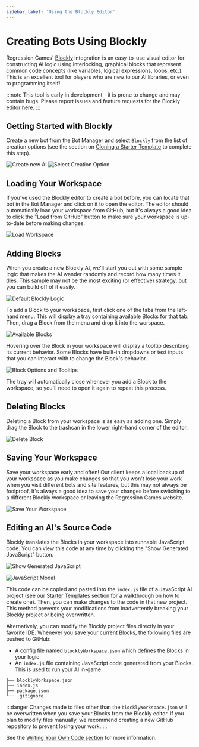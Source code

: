 ```yaml
---
sidebar_label: 'Using the Blockly Editor'
---
```


# Creating Bots Using Blockly

Regression Games' [Blockly](https://github.com/google/blockly) integration is an easy-to-use visual editor
for constructing AI logic using interlocking, graphical blocks that represent common code concepts 
(like variables, logical expressions, loops, etc.).
This is an excellent tool for players who are new to our AI libraries, or even to programming itself!

:::note
This tool is early in development - it is prone to change and may contain bugs.
Please report issues and feature requests for the Blockly editor [here](https://regression-games.sleekplan.app/feedback).
:::

## Getting Started with Blockly

Create a new bot from the Bot Manager and select `Blockly` from the list of creation options
(see the section on [Cloning a Starter Template](./starter-templates) to complete this step).

![Create new AI](../../common/bot-creation/img/create-bot-button.png)
![Select Creation Option](./img/blockly/create-from-template.png)

## Loading Your Workspace

If you've used the Blockly editor to create a bot before, you can locate that bot in the Bot Manager and click on it to open the editor.
The editor should automatically load your workspace from GitHub, but it's always a good idea to click the "Load from GitHub" button 
to make sure your workspace is up-to-date before making changes.

![Load Workspace](./img/blockly/load-from-github.png)

## Adding Blocks

When you create a new Blockly AI, we'll start you out with some sample logic that makes the AI wander randomly and record how many times it dies.
This sample may not be the most exciting (or effective) strategy, but you can build off of it easily. 

![Default Blockly Logic](./img/blockly/template.png)

To add a Block to your workspace, first click one of the tabs from the left-hand menu.
This will display a tray containing available Blocks for that tab.
Then, drag a Block from the menu and drop it into the worspace. 

![Available Blocks](./img/blockly/add-blocks.png)

Hovering over the Block in your workspace will display a tooltip describing its current behavior.
Some Blocks have built-in dropdowns or text inputs that you can interact with to change the Block's behavior.

![Block Options and Tooltips](./img/blockly/block-options.png)

The tray will automatically close whenever you add a Block to the workspace, so you'll need to open it again to repeat this process. 

## Deleting Blocks

Deleting a Block from your workspace is as easy as adding one. 
Simply drag the Block to the trashcan in the lower right-hand corner of the editor.

![Delete Block](./img/blockly/delete-block.png)

## Saving Your Workspace

Save your workspace early and often! 
Our client keeps a local backup of your workspace as you make changes so that you won't lose your work when you visit different bots and site features, 
but this may not always be foolproof.
It's always a good idea to save your changes before switching to a different Blockly workspace or leaving the Regression Games website.

![Save Your Workspace](./img/blockly/save-to-github.png)

## Editing an AI's Source Code

Blockly translates the Blocks in your workspace into runnable JavaScript code.
You can view this code at any time by clicking the "Show Generated JavaScript" button.

![Show Generated JavaScript](./img/blockly/show-generated-javascript.png)

![JavaScript Modal](./img/blockly/javascript-modal.png)

This code can be copied and pasted into the `index.js` file of a JavaScript AI project
(see our [Starter Templates](./starter-templates) section for a walkthrough on how to create one).
Then, you can make changes to the code in that new project. 
This method prevents your modifications from inadvertently breaking your Blockly project or being overwritten.

Alternatively, you can modify the Blockly project files directly in your favorite IDE. 
Whenever you save your current Blocks, the following files are pushed to GitHub:
* A config file named `blocklyWorkspace.json` which defines the Blocks in your logic
* An `index.js` file containing JavaScript code generated from your Blocks. This is used to run your AI in-game.

```
├── blocklyWorkspace.json
├── index.js
├── package.json
└── .gitignore
```

:::danger 
Changes made to files other than the `blocklyWorkspace.json` will be overwritten when you save your Blocks from the Blockly editor.
If you plan to modify files manually, we recommend creating a new GitHub repository to prevent losing your work.
:::

See the [Writing Your Own Code section](./coding/dev-requirements) for more information.
